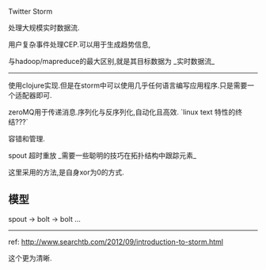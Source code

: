 Twitter Storm

处理大规模实时数据流.

用户复杂事件处理CEP.可以用于生成趋势信息,

与hadoop/mapreduce的最大区别,就是其目标数据为 _实时数据流_

----

使用clojure实现.但是在storm中可以使用几乎任何语言编写应用程序.只是需要一个适配器即可.

zeroMQ用于传递消息.序列化与反序列化,自动化且高效. `linux text 特性的终结???`

容错和管理.

spout 超时重放 _需要一些聪明的技巧在拓扑结构中跟踪元素_

这里采用的方法,是自身xor为0的方式.



== 模型 ==
spout -> bolt -> bolt ...

----
ref:
[[http://www.searchtb.com/2012/09/introduction-to-storm.html]]

这个更为清晰.
